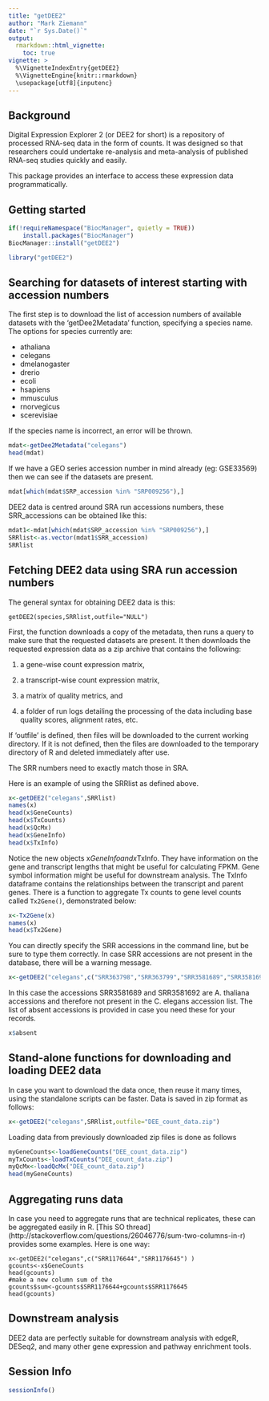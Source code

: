 ```yaml
---
title: "getDEE2"
author: "Mark Ziemann"
date: "`r Sys.Date()`"
output: 
  rmarkdown::html_vignette:
    toc: true
vignette: >
  %\VignetteIndexEntry{getDEE2}
  %\VignetteEngine{knitr::rmarkdown}
  \usepackage[utf8]{inputenc}
---
```


## Background

Digital Expression Explorer 2 (or DEE2 for short) is a repository of processed
RNA-seq data in the form of counts. It was designed so that researchers could
undertake re-analysis and meta-analysis of published RNA-seq studies quickly 
and easily.

This package provides an interface to access these expression data
programmatically. 

## Getting started

```r
if(!requireNamespace("BiocManager", quietly = TRUE))
    install.packages("BiocManager")
BiocManager::install("getDEE2")
```

```r
library("getDEE2")
```

## Searching for datasets of interest starting with accession numbers

The first step is to download the list of accession numbers of available
datasets with the 'getDee2Metadata' function, specifying a species name. The
options for species currently are:

* athaliana
* celegans
* dmelanogaster
* drerio
* ecoli
* hsapiens
* mmusculus
* rnorvegicus
* scerevisiae

If the species name is incorrect, an error will be thrown.


```r
mdat<-getDee2Metadata("celegans")
head(mdat)
```
If we have a GEO series accession number in mind already (eg: GSE33569)
then we can see if the datasets are present.

```r
mdat[which(mdat$SRP_accession %in% "SRP009256"),]
```

DEE2 data is centred around SRA run accessions numbers, these SRR_accessions
can be obtained like this:

```r
mdat1<-mdat[which(mdat$SRP_accession %in% "SRP009256"),]
SRRlist<-as.vector(mdat1$SRR_accession)
SRRlist
```

## Fetching DEE2 data using SRA run accession numbers

The general syntax for obtaining DEE2 data is this:

`getDEE2(species,SRRlist,outfile="NULL")`

First, the function downloads a copy of the metadata, then runs a query to make
sure that the requested datasets are present. It then downloads the requested
expression data as a zip archive that contains the following:

1. a gene-wise count expression matrix, 

2. a transcript-wise count expression matrix,

3. a matrix of quality metrics, and

4. a folder of run logs detailing the processing of the data including base
quality scores, alignment rates, etc.

If 'outfile' is defined, then files will be downloaded to the current working
directory. If it is not defined, then the files are downloaded to the temporary
directory of R and deleted immediately after use.

The SRR numbers need to exactly match those in SRA.

Here is an example of using the SRRlist as defined above. 

```r
x<-getDEE2("celegans",SRRlist)
names(x)
head(x$GeneCounts)
head(x$TxCounts)
head(x$QcMx)
head(x$GeneInfo)
head(x$TxInfo)
```

Notice the new objects x$GeneInfo and x$TxInfo. They have information on the
gene and transcript lengths that might be useful for calculating FPKM. Gene
symbol information might be useful for downstream analysis. The TxInfo
dataframe contains the relationships between the transcript and parent genes.
There is a function to aggregate Tx counts to gene level counts called
`Tx2Gene()`, demonstrated below:

```r
x<-Tx2Gene(x)
names(x)
head(x$Tx2Gene)
```

You can directly specify the SRR accessions in the command line, but be sure to
type them correctly. In case SRR accessions are not present in the database,
there will be a warning message.

```r
x<-getDEE2("celegans",c("SRR363798","SRR363799","SRR3581689","SRR3581692"))
```

In this case the accessions SRR3581689 and SRR3581692 are A. thaliana
accessions and therefore not present in the C. elegans accession list. The list
of absent accessions is provided in case you need these for your records.

```r
x$absent
```

## Stand-alone functions for downloading and loading DEE2 data

In case you want to download the data once, then reuse it many times, using the
standalone scripts can be faster. Data is saved in zip format as follows:

```r
x<-getDEE2("celegans",SRRlist,outfile="DEE_count_data.zip")
```

Loading data from previously downloaded zip files is done as follows
```r
myGeneCounts<-loadGeneCounts("DEE_count_data.zip")
myTxCounts<-loadTxCounts("DEE_count_data.zip")
myQcMx<-loadQcMx("DEE_count_data.zip")
head(myGeneCounts)
```

## Aggregating runs data

In case you need to aggregate runs that are technical replicates, these can be
aggregated easily in R.
[This SO thread]
(http://stackoverflow.com/questions/26046776/sum-two-columns-in-r)
provides some examples. Here is one way:

```
x<-getDEE2("celegans",c("SRR1176644","SRR1176645") )
gcounts<-x$GeneCounts
head(gcounts)
#make a new column sum of the 
gcounts$sum<-gcounts$SRR1176644+gcounts$SRR1176645
head(gcounts)
```
## Downstream analysis

DEE2 data are perfectly suitable for downstream analysis with edgeR, DESeq2,
and many other gene expression and pathway enrichment tools.

## Session Info
```r
sessionInfo()
```
